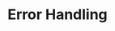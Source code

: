 ---
id: "express_easy_015"
questionType: "MULTIPLE_CHOICE"
title: "Error Handling"
description: "Which argument order is used in Express error-handling middleware?"
difficulty: "EASY"
category: "Express"
options:
  - "req, res, next"
  - "err, req, res, next"
  - "res, req, err"
  - "next, req, res"
correctAnswer: 1
---